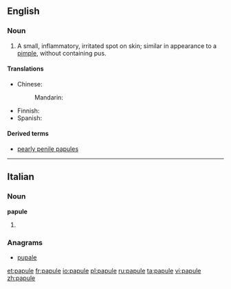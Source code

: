 ==English==

===Noun===
{{en-noun}}

# A small, inflammatory, irritated spot on skin; similar in appearance to a [[pimple]], without containing pus.

====Translations====
{{trans-top|small, inflammatory spot on skin without pus}}
* Chinese:
*: Mandarin: {{t-|cmn|丘疹|tr=qiūzhěn|sc=Hani}}
{{trans-mid}}
* Finnish: {{t-|fi|näppylä}}
* Spanish: {{t-|es|pápula}} {{f}}
{{trans-bottom}}

====Derived terms====
* [[pearly penile papules]]

----

==Italian==

===Noun===
'''papule''' {{f}}

# {{plural of|papula|lang=it}}

===Anagrams===
* [[pupale#Italian|pupale]]

[[et:papule]]
[[fr:papule]]
[[io:papule]]
[[pl:papule]]
[[ru:papule]]
[[ta:papule]]
[[vi:papule]]
[[zh:papule]]